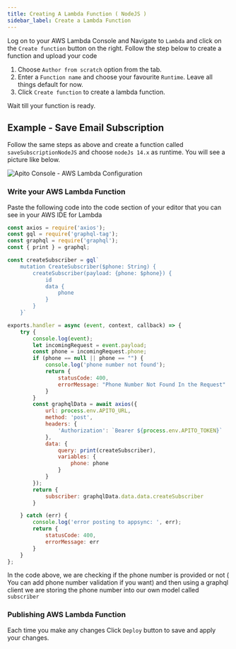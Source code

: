 ```yaml
---
title: Creating A Lambda Function ( NodeJS )
sidebar_label: Create a Lambda Function
---
```


Log on to your AWS Lambda Console and Navigate to `Lambda` and click on the `Create function` button on the right.
Follow the step below to create a function and upload your code

1. Choose `Author from scratch` option from the tab.
2. Enter a `Function name` and choose your favourite `Runtime`. Leave all things default for now.
3. Click `Create function` to create a lambda function.

Wait till your function is ready.

## Example - Save Email Subscription

Follow the same steps as above and create a function called `saveSubscriptionNodeJS` and choose `nodeJs 14.x` as runtime. You will see a picture like below.

![Apito Console - AWS Lambda Configuration](https://cdn.apito.io/media/apito_documentation/Z53X2APN0M_Apito_Console___AWS_Lambda_Code.png)

### Write your AWS Lambda Function

Paste the following code into the code section of your editor that you can see in your AWS IDE for Lambda

```javascript
const axios = require('axios');
const gql = require('graphql-tag');
const graphql = require('graphql');
const { print } = graphql;

const createSubscriber = gql`
    mutation CreateSubscriber($phone: String) {
        createSubscriber(payload: {phone: $phone}) {
            id
            data {
                phone
            }
        }
    }`

exports.handler = async (event, context, callback) => {
    try {
        console.log(event);
        let incomingRequest = event.payload;
        const phone = incomingRequest.phone;
        if (phone == null || phone == "") {
            console.log('phone number not found');
            return {
                statusCode: 400,
                errorMessage: "Phone Number Not Found In the Request"
            }
        }
        const graphqlData = await axios({
            url: process.env.APITO_URL,
            method: 'post',
            headers: {
                'Authorization': `Bearer ${process.env.APITO_TOKEN}`
            },
            data: {
                query: print(createSubscriber),
                variables: {
                    phone: phone
                }
            }
        });
        return {
            subscriber: graphqlData.data.data.createSubscriber
        }

    } catch (err) {
        console.log('error posting to appsync: ', err);
        return {
            statusCode: 400,
            errorMessage: err
        }
    }
};
```

In the code above, we are checking if the phone number is provided or not ( You can add phone number validation if you want) and then using a graphql client we are storing the
phone number into our own model called `subscriber`

### Publishing AWS Lambda Function

Each time you make any changes Click `Deploy` button to save and apply your changes.
